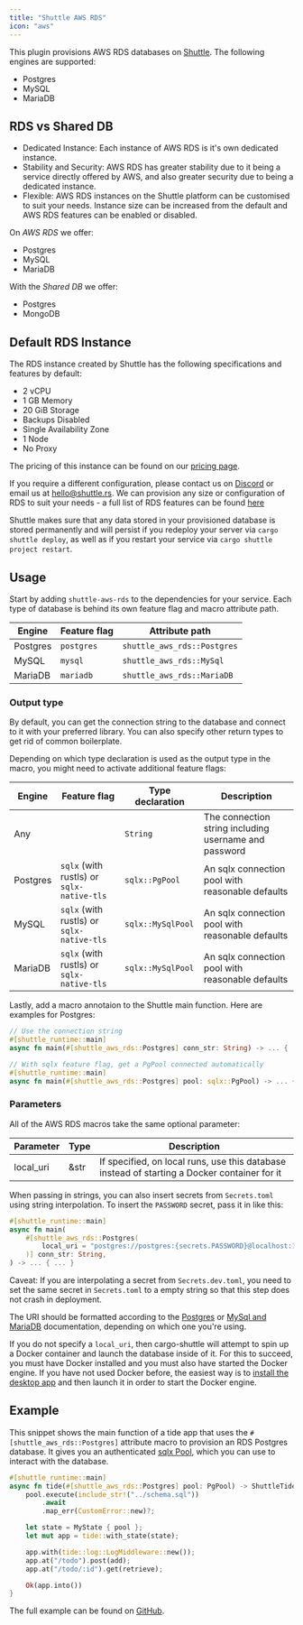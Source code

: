 ```yaml
---
title: "Shuttle AWS RDS"
icon: "aws"
---
```


This plugin provisions AWS RDS databases on [Shuttle](https://www.shuttle.rs). The following engines are supported:
- Postgres
- MySQL
- MariaDB

## RDS vs Shared DB

- Dedicated Instance: Each instance of AWS RDS is it's own dedicated instance.
- Stability and Security: AWS RDS has greater stability due to it being a service directly offered by AWS, and also greater security due to being a dedicated instance.
- Flexible: AWS RDS instances on the Shuttle platform can be customised to suit your needs. Instance size can be increased from the default and AWS RDS features can be enabled or disabled.

On *AWS RDS* we offer:
- Postgres
- MySQL
- MariaDB

With the *Shared DB* we offer:
- Postgres
- MongoDB

## Default RDS Instance

The RDS instance created by Shuttle has the following specifications and features by default:
- 2 vCPU
- 1 GB Memory
- 20 GiB Storage
- Backups Disabled
- Single Availability Zone
- 1 Node
- No Proxy

The pricing of this instance can be found on our [pricing page](https://www.shuttle.rs/pricing).

If you require a different configuration, please contact us on [Discord](https://discord.gg/shuttle) or email us at hello@shuttle.rs. We can provision any size or configuration of RDS to suit your needs - a full list of RDS features can be found [here](https://aws.amazon.com/rds/features/)

Shuttle makes sure that any data stored in your provisioned database is stored permanently and will persist if you redeploy your server via `cargo shuttle deploy`, as well as if you restart your service via `cargo shuttle project restart`.

## Usage

Start by adding `shuttle-aws-rds` to the dependencies for your service.
Each type of database is behind its own feature flag and macro attribute path.

| Engine   | Feature flag | Attribute path |
|----------|--------------|----------------|
| Postgres | `postgres`   | `shuttle_aws_rds::Postgres` |
| MySQL    | `mysql`      | `shuttle_aws_rds::MySql` |
| MariaDB  | `mariadb`    | `shuttle_aws_rds::MariaDB` |

### Output type

By default, you can get the connection string to the database and connect to it with your preferred library.
You can also specify other return types to get rid of common boilerplate.

Depending on which type declaration is used as the output type in the macro, you might need to activate additional feature flags:

| Engine   | Feature flag | Type declaration | Description |
|----------|--------------|------------------|-------------|
| Any | | `String` | The connection string including username and password |
| Postgres | `sqlx` (with rustls) or `sqlx-native-tls` | `sqlx::PgPool` | An sqlx connection pool with reasonable defaults |
| MySQL | `sqlx` (with rustls) or `sqlx-native-tls` | `sqlx::MySqlPool` | An sqlx connection pool with reasonable defaults |
| MariaDB | `sqlx` (with rustls) or `sqlx-native-tls` | `sqlx::MySqlPool` | An sqlx connection pool with reasonable defaults |

Lastly, add a macro annotaion to the Shuttle main function. Here are examples for Postgres:

```rust
// Use the connection string
#[shuttle_runtime::main]
async fn main(#[shuttle_aws_rds::Postgres] conn_str: String) -> ... { ... }

// With sqlx feature flag, get a PgPool connected automatically
#[shuttle_runtime::main]
async fn main(#[shuttle_aws_rds::Postgres] pool: sqlx::PgPool) -> ... { ... }
```

### Parameters

All of the AWS RDS macros take the same optional parameter:

| Parameter | Type | Description |
|-----------|------|-------------|
| local_uri | &str | If specified, on local runs, use this database instead of starting a Docker container for it |

When passing in strings, you can also insert secrets from `Secrets.toml` using string interpolation.
To insert the `PASSWORD` secret, pass it in like this:

```rust
#[shuttle_runtime::main]
async fn main(
    #[shuttle_aws_rds::Postgres(
        local_uri = "postgres://postgres:{secrets.PASSWORD}@localhost:16695/postgres"
    )] conn_str: String,
) -> ... { ... }
```

<Note>Caveat: If you are interpolating a secret from `Secrets.dev.toml`, you need to set the same secret in `Secrets.toml` to a empty string so that this step does not crash in deployment.</Note>

The URI should be formatted according to the
[Postgres](https://www.postgresql.org/docs/current/libpq-connect.html#LIBPQ-CONNSTRING) or
[MySql and MariaDB](https://dev.mysql.com/doc/refman/8.0/en/connecting-using-uri-or-key-value-pairs.html#connecting-using-uri)
documentation, depending on which one you're using.

If you do not specify a `local_uri`, then cargo-shuttle will attempt to spin up a Docker container and launch the database inside of it.
For this to succeed, you must have Docker installed and you must also have started the Docker engine. If you have not used Docker
before, the easiest way is to [install the desktop app](https://docs.docker.com/get-docker/) and then launch it in order to start
the Docker engine.

<Snippet file="connection-string.mdx" />

## Example

This snippet shows the main function of a tide app that uses the `#[shuttle_aws_rds::Postgres]` attribute macro to provision an RDS Postgres database.
It gives you an authenticated [sqlx Pool](https://docs.rs/sqlx/latest/sqlx/pool/index.html), which you can use to interact with the database.

```rust main.rs
#[shuttle_runtime::main]
async fn tide(#[shuttle_aws_rds::Postgres] pool: PgPool) -> ShuttleTide<MyState> {
    pool.execute(include_str!("../schema.sql"))
        .await
        .map_err(CustomError::new)?;

    let state = MyState { pool };
    let mut app = tide::with_state(state);

    app.with(tide::log::LogMiddleware::new());
    app.at("/todo").post(add);
    app.at("/todo/:id").get(retrieve);

    Ok(app.into())
}
```

The full example can be found on [GitHub](https://github.com/shuttle-hq/shuttle-examples/tree/main/tide/postgres).
